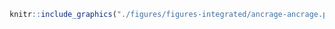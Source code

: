 <!-- #### Ancrage - Sites d'ancrage de navires {-} -->


<!-- -------------------------------------------------- -->

```r
knitr::include_graphics("./figures/figures-integrated/ancrage-ancrage.png")
```

<br>
